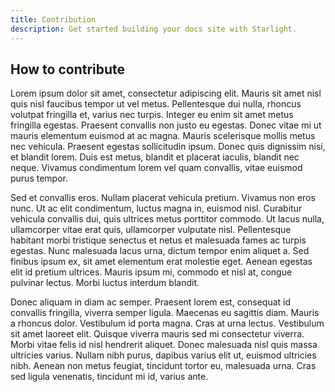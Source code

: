 ```yaml
---
title: Contribution
description: Get started building your docs site with Starlight.
---
```


## How to contribute

Lorem ipsum dolor sit amet, consectetur adipiscing elit. Mauris sit amet nisl quis nisl faucibus tempor ut vel metus. Pellentesque dui nulla, rhoncus volutpat fringilla et, varius nec turpis. Integer eu enim sit amet metus fringilla egestas. Praesent convallis non justo eu egestas. Donec vitae mi ut mauris elementum euismod at ac magna. Mauris scelerisque mollis metus nec vehicula. Praesent egestas sollicitudin ipsum. Donec quis dignissim nisi, et blandit lorem. Duis est metus, blandit et placerat iaculis, blandit nec neque. Vivamus condimentum lorem vel quam convallis, vitae euismod purus tempor.

Sed et convallis eros. Nullam placerat vehicula pretium. Vivamus non eros nunc. Ut ac elit condimentum, luctus magna in, euismod nisl. Curabitur vehicula convallis dui, quis ultrices metus porttitor commodo. Ut lacus nulla, ullamcorper vitae erat quis, ullamcorper vulputate nisl. Pellentesque habitant morbi tristique senectus et netus et malesuada fames ac turpis egestas. Nunc malesuada lacus urna, dictum tempor enim aliquet a. Sed finibus ipsum ex, sit amet elementum erat molestie eget. Aenean egestas elit id pretium ultrices. Mauris ipsum mi, commodo et nisl at, congue pulvinar lectus. Morbi luctus interdum blandit.

Donec aliquam in diam ac semper. Praesent lorem est, consequat id convallis fringilla, viverra semper ligula. Maecenas eu sagittis diam. Mauris a rhoncus dolor. Vestibulum id porta magna. Cras at urna lectus. Vestibulum sit amet laoreet elit. Quisque viverra mauris sed mi consectetur viverra. Morbi vitae felis id nisl hendrerit aliquet. Donec malesuada nisl quis massa ultricies varius. Nullam nibh purus, dapibus varius elit ut, euismod ultricies nibh. Aenean non metus feugiat, tincidunt tortor eu, malesuada urna. Cras sed ligula venenatis, tincidunt mi id, varius ante.
